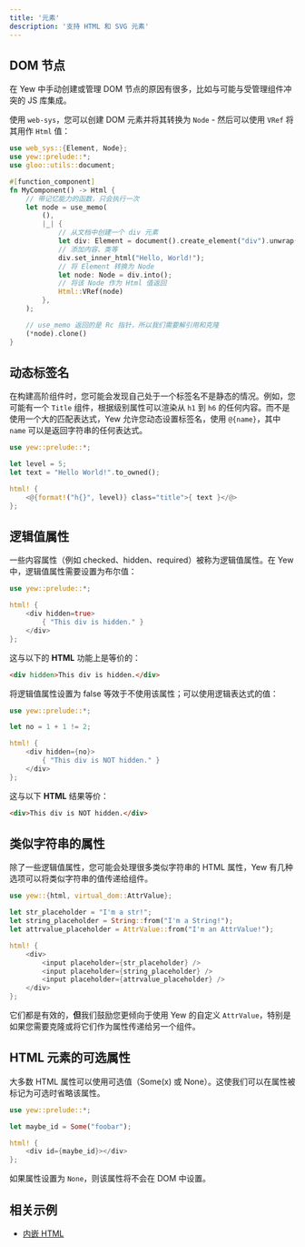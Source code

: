 ```yaml
---
title: '元素'
description: '支持 HTML 和 SVG 元素'
---
```



## DOM 节点

在 Yew 中手动创建或管理 DOM 节点的原因有很多，比如与可能与受管理组件冲突的 JS 库集成。

使用 `web-sys`，您可以创建 DOM 元素并将其转换为 `Node` - 然后可以使用 `VRef` 将其用作 `Html` 值：

```rust
use web_sys::{Element, Node};
use yew::prelude::*;
use gloo::utils::document;

#[function_component]
fn MyComponent() -> Html {
    // 带记忆能力的函数，只会执行一次
    let node = use_memo(
        (),
        |_| {
            // 从文档中创建一个 div 元素
            let div: Element = document().create_element("div").unwrap();
            // 添加内容、类等
            div.set_inner_html("Hello, World!");
            // 将 Element 转换为 Node
            let node: Node = div.into();
            // 将该 Node 作为 Html 值返回
            Html::VRef(node)
        },
    );

    // use_memo 返回的是 Rc 指针，所以我们需要解引用和克隆
    (*node).clone()
}

```

## 动态标签名

在构建高阶组件时，您可能会发现自己处于一个标签名不是静态的情况。例如，您可能有一个 `Title` 组件，根据级别属性可以渲染从 `h1` 到 `h6` 的任何内容。而不是使用一个大的匹配表达式，Yew 允许您动态设置标签名，使用 `@{name}`，其中 `name` 可以是返回字符串的任何表达式。

```rust
use yew::prelude::*;

let level = 5;
let text = "Hello World!".to_owned();

html! {
    <@{format!("h{}", level)} class="title">{ text }</@>
};
```

## 逻辑值属性

一些内容属性（例如 checked、hidden、required）被称为逻辑值属性。在 Yew 中，逻辑值属性需要设置为布尔值：

```rust
use yew::prelude::*;

html! {
    <div hidden=true>
        { "This div is hidden." }
    </div>
};
```

这与以下的 **HTML** 功能上是等价的：

```html
<div hidden>This div is hidden.</div>
```

将逻辑值属性设置为 false 等效于不使用该属性；可以使用逻辑表达式的值：

```rust
use yew::prelude::*;

let no = 1 + 1 != 2;

html! {
    <div hidden={no}>
        { "This div is NOT hidden." }
    </div>
};
```

这与以下 **HTML** 结果等价：

```html
<div>This div is NOT hidden.</div>
```

## 类似字符串的属性

除了一些逻辑值属性，您可能会处理很多类似字符串的 HTML 属性，Yew 有几种选项可以将类似字符串的值传递给组件。

```rust
use yew::{html, virtual_dom::AttrValue};

let str_placeholder = "I'm a str!";
let string_placeholder = String::from("I'm a String!");
let attrvalue_placeholder = AttrValue::from("I'm an AttrValue!");

html! {
    <div>
        <input placeholder={str_placeholder} />
        <input placeholder={string_placeholder} />
        <input placeholder={attrvalue_placeholder} />
    </div>
};
```

它们都是有效的，**但**我们鼓励您更倾向于使用 Yew 的自定义 `AttrValue`，特别是如果您需要克隆或将它们作为属性传递给另一个组件。

## HTML 元素的可选属性

大多数 HTML 属性可以使用可选值（Some(x) 或 None）。这使我们可以在属性被标记为可选时省略该属性。

```rust
use yew::prelude::*;

let maybe_id = Some("foobar");

html! {
    <div id={maybe_id}></div>
};
```

如果属性设置为 `None`，则该属性将不会在 DOM 中设置。

## 相关示例

- [内嵌 HTML](https://github.com/yewstack/yew/tree/master/examples/inner_html)
